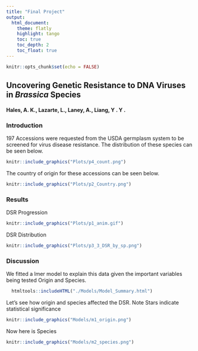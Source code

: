 ```yaml
---
title: "Final Project"
output: 
  html_document:
    theme: flatly
    highlight: tango
    toc: true
    toc_depth: 2
    toc_float: true
---
```



```r
knitr::opts_chunk$set(echo = FALSE)
```

## Uncovering Genetic Resistance to DNA Viruses in *Brassica* Species

#### Hales, A. K., Lazarte, L., Laney, A., Liang, Y . Y .


### Introduction

197 Accessions were requested from the USDA germplasm system to be screened for virus disease resistance. The distribution of these species can be seen below.
```r
knitr::include_graphics("Plots/p4_count.png")
```


The country of origin for these accessions can be seen below. 
```r
knitr::include_graphics("Plots/p2_Country.png")
```

### Results
DSR Progression
```r
knitr::include_graphics("Plots/p1_anim.gif")
```

DSR Distribution 
```r
knitr::include_graphics("Plots/p3_3_DSR_by_sp.png")
```

### Discussion
We fitted a lmer model to explain this data given the important variables being tested Origin and Species.
```r
  htmltools::includeHTML("./Models/Model_Summary.html")
```

Let's see how origin and species affected the DSR. Note Stars indicate statistical significance

```r
knitr::include_graphics("Models/m1_origin.png")
```


Now here is Species

```r
knitr::include_graphics("Models/m2_species.png")
```




